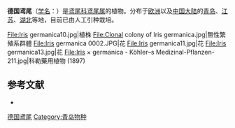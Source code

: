 {{Speciesbox
| name = 德国鸢尾
| status = 
| status_system = 
| image = Deutsche Schwertlilie (Iris × germanica) im Garten.jpg
| image_width = 250px
| image_caption = <br />''Iris germanica''
| genus = Iris
| species = {{hybrid}} germanica
| authority = [[卡爾·林奈|L.]]
}}

'''德国鸢尾'''（[[学名|学名]]：{{lang|la|''Iris germanica''}}）是[[鸢尾科|鸢尾科]][[鸢尾属|鸢尾属]]的植物。分布于[[欧洲|欧洲]]以及[[中国大陆|中国大陆]]的[[青岛|青岛]]、[[江苏|江苏]]、[[湖北|湖北]]等地，目前已由人工引种栽培。

<gallery>
File:Iris germanica10.jpg|植株
File:Clonal colony of Iris germanica.jpg|無性繁殖系群體
File:Iris germanica 0002.JPG|花
File:Iris germanica11.jpg|花
File:Iris germanica13.jpg|花
File:Iris × germanica - Köhler–s Medizinal-Pflanzen-211.jpg|科勒藥用植物 (1897)
</gallery>
== 参考文献 ==
<div class="references-small">
* {{cite web| url =http://www.bioinfo.cn/db05/KmzwSpecies.php?action=view&id=11443| title =德国鸢尾| work =《中国高等植物数据库全库》| publisher =中国科学院微生物研究所| author =昆明植物研究所| accessdate =2009-02-24| deadurl =yes| archiveurl =https://web.archive.org/web/20160305001154/http://www.bioinfo.cn/db05/KmzwSpecies.php?action=view&id=11443| archivedate =2016-03-05}}
</div>
{{Taxonbar|from=Q161734}}

[[Category:鸢尾属|德国鸢尾]]
[[Category:青岛物种|Category:青岛物种]]


{{植物小作品}}
